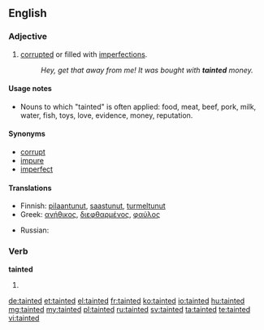 ==English==

===Adjective===
{{en-adj}}

# [[corrupt]]ed or filled with [[imperfection]]s.
#: ''Hey, get that away from me! It was bought with '''tainted''' money.''

====Usage notes====
* Nouns to which "tainted" is often applied: food, meat, beef, pork, milk, water, fish, toys, love, evidence, money, reputation.

====Synonyms====
* [[corrupt]]
* [[impure]]
* [[imperfect]]

====Translations====
{{trans-top|corrupted or filled with imperfections}}
*Finnish: [[pilaantunut]], [[saastunut]], [[turmeltunut]]
*Greek: [[ανήθικος]], [[διεφθαρμένος]], [[φαύλος]]
{{trans-mid}}
* Russian: {{t+|ru|грязный}}
{{trans-bottom}}

===Verb===
'''tainted'''
# {{past of|taint}}

[[de:tainted]]
[[et:tainted]]
[[el:tainted]]
[[fr:tainted]]
[[ko:tainted]]
[[io:tainted]]
[[hu:tainted]]
[[mg:tainted]]
[[my:tainted]]
[[pl:tainted]]
[[ru:tainted]]
[[sv:tainted]]
[[ta:tainted]]
[[te:tainted]]
[[vi:tainted]]